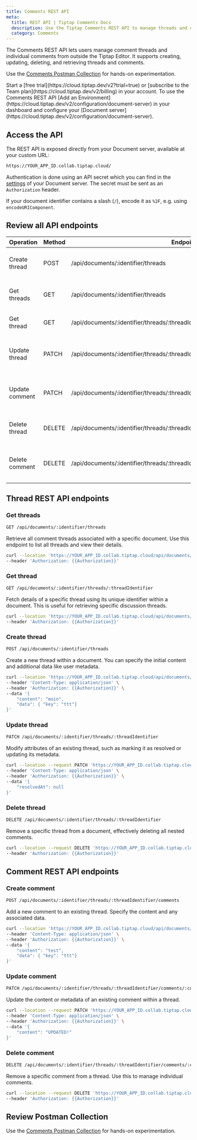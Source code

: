 ```yaml
---
title: Comments REST API
meta:
  title: REST API | Tiptap Comments Docs
  description: Use the Tiptap Comments REST API to manage threads and comments from outside the editor. More in the docs!
  category: Comments
---
```


The Comments REST API lets users manage comment threads and individual comments from outside the Tiptap Editor. It supports creating, updating, deleting, and retrieving threads and comments.

Use the [Comments Postman Collection](https://www.postman.com/docking-module-explorer-14290287/workspace/tiptap-collaboration-public/folder/33042171-01d1c110-e913-4d99-b47a-fc95aad877c9?ctx=documentation) for hands-on experimentation.

<Requirements>
    <RequirementItem label="1. Activate trial or subscribe">
        Start a [free trial](https://cloud.tiptap.dev/v2?trial=true) or [subscribe to the Team plan](https://cloud.tiptap.dev/v2/billing) in your account.
    </RequirementItem>
    <RequirementItem label="2. Start Document server">
        To use the Comments REST API [Add an Environment](https://cloud.tiptap.dev/v2/configuration/document-server) in your dashboard and configure your [Document server](https://cloud.tiptap.dev/v2/configuration/document-server).
    </RequirementItem>
</Requirements>


## Access the API

The REST API is exposed directly from your Document server, available at your custom URL:

```bash
https://YOUR_APP_ID.collab.tiptap.cloud/
```

Authentication is done using an API secret which you can find in
the [settings](https://cloud.tiptap.dev/v2/configuration/document-server) of your Document server. The secret must be sent as
an `Authorization` header.

If your document identifier contains a slash (`/`), encode it as `%2F`, e.g.
using `encodeURIComponent`.

## Review all API endpoints

| Operation      | Method | Endpoint                                                                         | Description                                 |
|----------------|--------|----------------------------------------------------------------------------------|---------------------------------------------|
| Create thread  | POST   | /api/documents/:identifier/threads                                               | Create a new thread within a document       |
| Get threads    | GET    | /api/documents/:identifier/threads                                               | List all threads and view their details     |
| Get thread     | GET    | /api/documents/:identifier/threads/:threadIdentifier                             | Retrieve a specific thread                  |
| Update thread  | PATCH  | /api/documents/:identifier/threads/:threadIdentifier                             | Modify attributes of an existing thread     |
| Update comment | PATCH  | /api/documents/:identifier/threads/:threadIdentifier/comments/:commentIdentifier | Update the content or metadata of a comment |
| Delete thread  | DELETE | /api/documents/:identifier/threads/:threadIdentifier                             | Remove a specific thread from a document    |
| Delete comment | DELETE | /api/documents/:identifier/threads/:threadIdentifier/comments/:commentIdentifier | Remove a specific comment from a thread     |

## Thread REST API endpoints

### Get threads

```bash
GET /api/documents/:identifier/threads
```

Retrieve all comment threads associated with a specific document. Use this endpoint to list all threads and view their details.

```bash
curl --location 'https://YOUR_APP_ID.collab.tiptap.cloud/api/documents/{document_id}/threads' \
--header 'Authorization: {{Authorization}}'
```

### Get thread

```bash
GET /api/documents/:identifier/threads/:threadIdentifier
```

Fetch details of a specific thread using its unique identifier within a document. This is useful for retrieving specific discussion threads.

```bash
curl --location 'https://YOUR_APP_ID.collab.tiptap.cloud/api/documents/{document_id}/threads/{thread_id}' \
--header 'Authorization: {{Authorization}}'
```

### Create thread

```bash
POST /api/documents/:identifier/threads
```

Create a new thread within a document. You can specify the initial content and additional data like user metadata.

```bash
curl --location 'https://YOUR_APP_ID.collab.tiptap.cloud/api/documents/{document_id}/threads' \
--header 'Content-Type: application/json' \
--header 'Authorization: {{Authorization}}' \
--data '{
    "content": "moin",
    "data": { "key": "ttt"}
}'
```

### Update thread

```bash
PATCH /api/documents/:identifier/threads/:threadIdentifier
```

Modify attributes of an existing thread, such as marking it as resolved or updating its metadata.

```bash
curl --location --request PATCH 'https://YOUR_APP_ID.collab.tiptap.cloud/api/documents/{document_id}/threads/{thread_id}' \
--header 'Content-Type: application/json' \
--header 'Authorization: {{Authorization}}' \
--data '{
    "resolvedAt": null
}'
```

### Delete thread

```bash
DELETE /api/documents/:identifier/threads/:threadIdentifier
```

Remove a specific thread from a document, effectively deleting all nested comments.

```bash
curl --location --request DELETE 'https://YOUR_APP_ID.collab.tiptap.cloud/api/documents/{document_id}/threads/{thread_id}' \
--header 'Authorization: {{Authorization}}'
```

## Comment REST API endpoints

### Create comment

```bash
POST /api/documents/:identifier/threads/:threadIdentifier/comments
```

Add a new comment to an existing thread. Specify the content and any associated data.

```bash
curl --location 'https://YOUR_APP_ID.collab.tiptap.cloud/api/documents/{document_id}/threads/{thread_id}/comments' \
--header 'Content-Type: application/json' \
--header 'Authorization: {{Authorization}}' \
--data '{
    "content": "test",
    "data": { "key": "ttt"}
}'
```

### Update comment

```bash
PATCH /api/documents/:identifier/threads/:threadIdentifier/comments/:commentIdentifier
```

Update the content or metadata of an existing comment within a thread.

```bash
curl --location --request PATCH 'https://YOUR_APP_ID.collab.tiptap.cloud/api/documents/{document_id}/threads/{thread_id}/comments/{comment_id}' \
--header 'Content-Type: application/json' \
--header 'Authorization: {{Authorization}}' \
--data '{
    "content": "UPDATED!"
}'
```

### Delete comment

```bash 
DELETE /api/documents/:identifier/threads/:threadIdentifier/comments/:commentIdentifier
```

Remove a specific comment from a thread. Use this to manage individual comments.

```bash
curl --location --request DELETE 'https://YOUR_APP_ID.collab.tiptap.cloud/api/documents/{document_id}/threads/{thread_id}/comments/{comment_id}' \
--header 'Authorization: {{Authorization}}'
```

## Review Postman Collection

Use the [Comments Postman Collection](https://www.postman.com/docking-module-explorer-14290287/workspace/tiptap-collaboration-public/folder/33042171-01d1c110-e913-4d99-b47a-fc95aad877c9?ctx=documentation) for hands-on experimentation.
